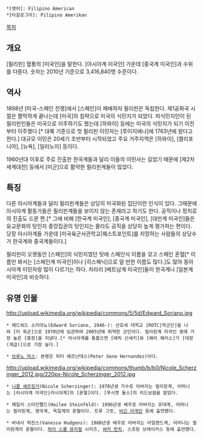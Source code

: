  *[영어]: Filipino American
 *[타갈로그어]: Pilipino Amerikan

[[목차]]
== 개요 ==
[필리핀] 혈통의 [미국인]을 말한다. [아시아계 미국인] 가운데 [중국계 미국인]과 수위를 다툰다. 숫자는 2010년 기준으로 3,416,840명 수준이다.
== 역사 ==
1898년 [미국-스페인 전쟁]에서 [스페인]이 패배하자 필리핀은 독립한다. 제1공화국 시절은 짤막하게 끝나는데 [미국]의 침략으로 미국의 식민지가 되었다. 피식민지인이 된 필리핀인들은 미국으로 이주하기도 했는데 [하와이] 등에는 미국의 식민지가 되기 이전부터 이주했다.[* 대륙 기준으로 첫 필리핀 이민자는 [루이지애나]에 1763년에 왔다고 한다.] 대규모 이민은 20세기 초반부터 시작되었고 주요 거주지역은 [하와이], [캘리포니아], [뉴욕], [일리노이] 등이다.

1960년대 이후로 주로 진출한 한국계들과 달리 이들의 이민사는 길었기 때문에 [제2차 세계대전] 등에서 [미군]으로 활약한 필리핀계들이 많았다.
== 특징 ==
다른 아시아계들과 달리 필리핀계들은 상당히 미국화된 집단이란 인식이 있다. 그때문에 아시아계 활동가들은 필리핀계들을 보이지 않는 존재라고 하기도 한다. 공직이나 정치로의 진출도 드문 편.[* 그에 비해 [한국계 미국인], [중국계 미국인], [대만계 미국인]들은 유교문화의 탓인지 중앙집권의 탓인지는 몰라도 공직을 상당히 높게 평가하는 편이다. 당장 아시아계들 가운데 [미국육군사관학교|웨스트포인트]를 지망하는 사람들의 상당수가 한국계와 중국계들이다.]

필리핀이 오랫동안 [스페인]의 식민지였던 탓에 스페인식 이름을 갖고 스페인 혼혈[* 이름만 봐서는 [스페인계 미국인]이나 [히스패닉]으로 알 만한 이름도 많다.]도 많아 동아시아계 이민자랑 많이 다르기는 하다. 차라리 [베트남계 미국인]들이 한국계나 [일본계 미국인]과 비슷하다.
== 유명 인물 ==
http://upload.wikimedia.org/wikipedia/commons/5/5d/Edward_Soriano.jpg
 * 에드워드 소리아노(Edward Soriano, 1946-): 산호세 대학교 [ROTC|학군단]을 나와 [미 육군]으로 1970년에 임관하여 2005년에 퇴역한 군인이다. 필리핀계 미국인 중에 가장 높은 [중장]을 지냈다.[* 아시아계를 통틀으면 [에릭 신세키]와 [해리 해리스]가 [대장(계급)]으로 가장 높다.]

 * [[브루노 마스]]: 본명은 피터 에르난데스(Peter Gene Hernandez)이다.

http://upload.wikimedia.org/wikipedia/commons/thumb/b/b0/Nicole_Scherzinger_2012.jpg/220px-Nicole_Scherzinger_2012.jpg
 * [[니콜 셰르징거]](Nicole Scherzinger): 1978년생 가수로 아버지는 필리핀계, 어머니는 [러시아계 미국인|러시아계]의 [혼혈]이다. [푸시캣 돌스]의 리드보컬을 맡았다.

 * 헤일리 스타인펠드(Hailee Steinfeld): 1996년생 배우로 아버지는 유대계, 어머니는 필리핀계, 영국계, 독일계의 혼혈이다. 트루 그릿, [[비긴 어게인]] 등에 출연했다.

 * 바네사 허진스(Vanessa Hudgens): 1988년생 배우로 아버지는 아일랜드계, 어머니는 필리핀계의 혼혈이다. [[하이 스쿨 뮤지컬]] 시리즈, [[써커 펀치]], 스프링 브레이커스 등에 출연했다.

